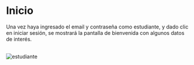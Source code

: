 
# Inicio 
Una vez haya ingresado el email y contraseña como estudiante, 
y dado clic en iniciar sesión, se mostrará la pantalla de bienvenida 
con algunos datos de interés.

<br />
<Image src="/inicio_estudiante.png" alt="estudiante" width={1356} height={608} />